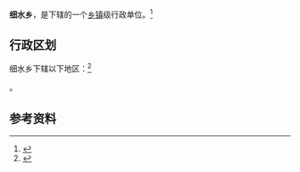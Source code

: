 {{中国乡级行政区|46/90/25/200/000}}

'''细水乡'''，是{{PRC admin/fullname|46/90/25/200/000|3}}下辖的一个[[乡镇|乡镇]]级行政单位。<ref>{{PRC admin/ref sgc|{{PRC admin/parent|46/90/25/200/000}}}}</ref>

== 行政区划 ==

细水乡下辖以下地区：<ref>{{PRC admin/ref sgc|46/90/25/200/000}}</ref>

{{PRC admin/children|46/90/25/200/000}}。

== 参考资料 ==

{{reflist}}

{{行政区划小作品}}
{{PRC admin/navcat|46/90/25/200/000}}
